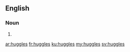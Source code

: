 ==English==

===Noun===
{{head|en|plural}}

# {{plural of|huggle|lang=en|nocat=1}}

[[ar:huggles]]
[[fr:huggles]]
[[ku:huggles]]
[[my:huggles]]
[[sv:huggles]]